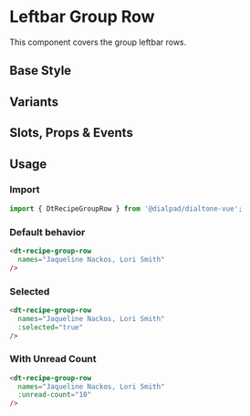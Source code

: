 
# Leftbar Group Row

<Subtitle>
  This component covers the group leftbar rows.
</Subtitle>

## Base Style

<Canvas>
  <Story id="recipes-leftbar-group-row--default" />
</Canvas>

## Variants

<Canvas>
  <Story id="recipes-leftbar-group-row--variants" />
</Canvas>

## Slots, Props & Events

<ArgsTable story={PRIMARY_STORY} />

## Usage

### Import

```jsx
import { DtRecipeGroupRow } from '@dialpad/dialtone-vue';
```

### Default behavior

```html
<dt-recipe-group-row
  names="Jaqueline Nackos, Lori Smith"
/>
```

### Selected

```html
<dt-recipe-group-row
  names="Jaqueline Nackos, Lori Smith"
  :selected="true"
/>
```

### With Unread Count

```html
<dt-recipe-group-row
  names="Jaqueline Nackos, Lori Smith"
  :unread-count="10"
/>
```
